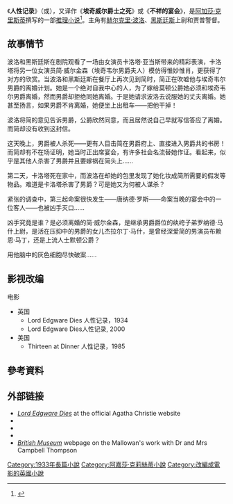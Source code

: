 {{noteTA
|1=zh-cn:阿加莎;zh-sg:阿加莎;zh-hk:阿嘉莎;zh-tw:阿嘉莎;
|2=zh-cn:克里斯蒂; zh-sg:克里斯蒂; zh-tw:克莉絲蒂; zh-hk:姬絲蒂;
|4=zh-cn:波洛; zh-sg:波洛; zh-tw:白羅; zh-hk:波洛;
|5=zh-hans:黑斯廷斯;zh-hant:海斯汀;
|6=zh-hans:赫尔克里;zh-hant:赫丘勒;
}}
{{Infobox book
|書名      = 人性记录
|圖像      = 
|圖像說明   = 
|作者      = [[阿加莎·克里斯蒂|阿加莎·克里斯蒂]]
|原名      = Lord Edgware Dies
|出版地     = [[英國|英國]]
|語言      = [[英語|英語]]
|系列      = 
|題材      = [[推理小说|推理小说]]
|出版者     = {{le|柯林斯犯罪俱樂部|Collins Crime Club}}
|出版日期   = 1933年9月
|上一部作品  = 《[[13個難題|13個難題]]》
|下一部作品  = 《{{le|死亡之犬|The Hound of Death}}》
}}
《'''人性记录'''》（{{lang-en|Lord Edgware Dies}}或{{lang|en|Thirteen at Dinner}}），又译作《'''埃奇威尔爵士之死'''》或《'''不祥的宴会'''》，是[[阿加莎·克里斯蒂|阿加莎·克里斯蒂]]撰写的一部[[推理小说|推理小说]]<ref>{{Cite book|title=阿加莎·克里斯蒂閱讀攻略|last=霜月蒼|publisher=新星出版社|year=2018年8月|isbn=978-7-5133-3092-3|location=北京}}</ref>。主角有[[赫尔克里·波洛|赫尔克里·波洛]]、[[亞瑟·海斯汀|黑斯廷斯]]上尉和贾普警督。

== 故事情节 ==
波洛和黑斯廷斯在剧院观看了一场由女演员卡洛塔·亚当斯带来的精彩表演，卡洛塔将另一位女演员简·威尔金森（埃奇韦尔男爵夫人）模仿得惟妙惟肖，更获得了对方的欣赏。当波洛和黑斯廷斯在餐厅上再次见到简时，简正在吹嘘他与埃奇韦尔男爵的离婚计划。她是一个绝对自我中心的人，为了嫁给莫顿公爵她必须和埃奇韦尔男爵离婚，然而男爵却拒绝同她离婚。于是她请求波洛去说服她的丈夫离婚。她甚至扬言，如果男爵不肯离婚，她便坐上出租车——把他干掉！

波洛将简的意见告诉男爵，公爵欣然同意，而且居然说自己早就写信答应了离婚。而简却没有收到这封信。
   
这天晚上，男爵被人杀死——更有人目击简在男爵府上、直接进入男爵共的书房！而简却有不在场证明，她当时正出席宴会，有许多社会名流替她作证。看起来，似乎是其他人杀害了男爵并且要嫁祸在简头上……
    
第二天，卡洛塔死在家中，而波洛在却她的包里发现了她化妆成简所需要的假发等物品。难道是卡洛塔杀害了男爵？可是她又为何被人谋杀？
    
紧张的调查中，第三起命案很快发生——唐纳德·罗斯——命案当晚的宴会中的一位客人——也被凶手灭口……
    
凶手究竟是谁？是必须离婚的简·威尔金森，是继承男爵爵位的纨绔子弟罗纳德·马什上尉，是活在压抑中的男爵的女儿杰拉尔丁·马什，是曾经深爱简的男演员布赖恩·马丁，还是上流人士默顿公爵？

用他脑中的灰色细胞尽快破案……

== 影视改编 ==
;电影
*英国   
**Lord Edgware Dies 人性记录，1934 
**Lord Edgware Dies人性记录, 2000 
*美国   
**Thirteen at Dinner 人性记录，1985

==參考資料==
<references />

== 外部链接 ==
{{commons category|Lord Edgware Dies}}
*[https://web.archive.org/web/20101016081723/http://www.agathachristie.com/story-explorer/stories/lord-edgware-dies/ ''Lord Edgware Dies''] at the official Agatha Christie website
*{{imdb title|id=0025419|title=Lord Edgware Dies (1934)}}
*{{imdb title|id=0090156|title=Thirteen at Dinner (1985)}}
*{{imdb title|id=0235681|title=Lord Edgware Dies (2000)}}
*[https://web.archive.org/web/20110927034134/http://www.fathom.com/course/21701725/session3.html ''British Museum''] webpage on the Mallowan's work with Dr and Mrs Campbell Thompson

{{阿嘉莎·克莉斯蒂}}
{{DEFAULTSORT:Lord Edgware Dies}}
[[Category:1933年長篇小說|Category:1933年長篇小說]]
[[Category:阿嘉莎·克莉絲蒂小說|Category:阿嘉莎·克莉絲蒂小說]]
[[Category:改編成電影的英國小說|Category:改編成電影的英國小說]]